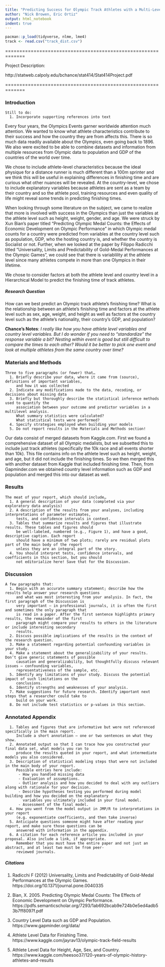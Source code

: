 ```yaml
---
title: "Predicting Success for Olympic Track Athletes with a Multi-Level Model"
author: "Nick Browen, Eric Ortiz"
output: html_notebook
indent: true
---
```


```r
pacman::p_load(tidyverse, nlme, lme4)
track <- read.csv("track_dist.csv")
```

=============================================================
  
  Project Description:
  
  http://statweb.calpoly.edu/bchance/stat414/Stat414Project.pdf

=============================================================

### Introduction 

```
Still to do: 
  1. Incorporate supporting references into text
```
  Every four years, the Olympics Events garner worldwide attention much attention. We wanted to know what athlete characteristics contribute to their success and how the country they are from affects this. There is so much data readily available about the Olympics, even going back to 1896. We also were excited to be able to combine datasets and information from multiple resources from Olympic data to population and GDP of the countries of the world over time.  
  
  We chose to include athlete-level characteristics because the ideal physique for a distance runner is much different than a 100m sprinter and we think this will be useful in explaining differences in finishing time and are curious what other nuances will be revealed. At the country-level, we chose to include explanatory variables because athletes are sent as a team by their country and so the athlete pool, training resources and even quality of life might reveal some trends in predicting finishing times.  
  
  When looking through some literature on the subject, we came to realize that more is involved with success in the Olympics than just the variables at the athlete level such as height, weight, gender, and age. We were struck by Xun Bian's paper titled "Predicting Olympic Medal Counts: the Effects of Economic Development on Olympic Performance" in which Olympic medal counts for a country were predicted from variables at the country level such as population, GDP, who the hosting country is, and whether the country is Socialist or not. Further, when we looked at the paper by Filippo Radicchi titled "Universality, Limits and Predictability of Gold-Medal Performances at the Olympic Games", we could see that there is variablility at the athlete level since many athletes compete in more than one Olympics in their lifetime.
  
  We chose to consider factors at both the athlete level and country level in a Hierarchical Model to predict the finishing time of track athletes.
  
  
##### Research Question
How can we best predict an Olympic track athlete’s finishing time? What is the relationship between an athlete’s finishing time and factors at the athlete level such as sex, age, weight, and height as well as factors at the country level such as the athlete’s nationality, their country's GDP, and population?
  
  
  **Chance's Notes**: 
  *I really like how you have athlete level variables and country level variables.  But I do wonder if you need to “standardize” the response variable a bit?  Nesting within event is good but still difficult to compare the times to each other?  Would it be better to pick one event and look at multiple athletes from the same country over time?*



### Materials and Methods 
```
Three to five paragraphs (or fewer) that…
  1. Briefly describe your data, where it came from (source), definitions of important variables, 
     and how it was collected
  2. Indicate any modifications made to the data, recoding, or decisions about missing data
  3. Briefly but thoroughly describe the statistical inference methods used to quantify the 
     association between your outcome and predictor variables in a multilevel analysis. 
     What summary statistics were calculated? 
     What statistical tests were performed?
  4. Specify strategies employed when building your models
  5. Do not report results in the Materials and Methods section! 
```
Our data consist of merged datasets from Kaggle.com. First we found a comprehensive dataset of all Olympic medalists, but we subsetted this to include just track athletes (specifically the 10k race and all events shorter than 10k). This file contains info on the athlete level such as height, weight, and age, but it did not include the finishing times. So we then merged this with another dataset from Kaggle that included finishing time. Then, from Gapminder.com we obtained country level information such as GDP and population and merged this into our dataset as well.


### Results
```
The meat of your report, which should include…
  1. A general description of your data (completed via your exploratory data analysis)
  2. A description of the results from your analyses, including interpretations of parameter estimates, 
     tests, and confidence intervals in context.
  3. Tables that summarize results and figures that illustrate results. These tables and figures should 
     be well-labeled, numbered (e.g., Figure 1), and have a good, descriptive caption. Each report 
     should have a minimum of two plots; rarely are residual plots part of the main body of the report 
     unless they are an integral part of the story.
  4. You should interpret tests, confidence intervals, and coefficients in this section, but you should 
     not editorialize here! Save that for the Discussion. 
```




### Discussion
```
A few paragraphs that:
  1. Begin with an accurate summary statement; describe how the results help answer your research questions 
     and what was most interesting from your analysis. In fact, the first paragraph of the Discussion is 
     very important – in professional journals, it is often the first and sometimes the only paragraph that 
     is read in a paper. After the first sentence highlights primary results, the remainder of the first 
     paragraph might compare your results to others in the literature or include interesting secondary 
     results.
  2. Discuss possible implications of the results in the context of the research question.
  3. Make a statement regarding potential confounding variables in your study.
  4. Make a statement about the generalizability of your results. Don’t give generic statements of possible 
     causation and generalizability, but thoughtfully discuss relevant issues – confounding variables, 
     representativeness of the sample, etc.
  5. Identify any limitations of your study. Discuss the potential impact of such limitations on the 
     conclusions.
  6. Identify strengths and weaknesses of your analysis.
  7. Make suggestions for future research. Identify important next steps that a researcher could take to 
     build on your work.
  8. Do not include test statistics or p-values in this section. 
```


### Annotated Appendix
```
  1. Tables and figures that are informative but were not referenced specifically in the main report. 
     Include a short annotation – one or two sentences on what they show.
  2. Annotated output so that I can trace how you constructed your final data set, what models you ran to 
     produce the results quoted in your report, and what intermediate models you also considered.
  3. Description of statistical modeling steps that were not included in the main body of your report. 
     Possible entries here include:
      - How you handled missing data
      - Evaluation of assumptions.
      - Outlier analysis and how you decided to deal with any outliers along with rationale for your decision.
      - Describe hypotheses testing you performed during model building and how you decided on the explanatory 
        variables you ultimately included in your final model. 
      - Assessment of the final model.
  4. How you went from the model output in JMP/R to interpretations in your report 
     (e.g. exponentiate coefficients, and then take inverse)
  5. Anticipate questions someone might have after reading your report, and make sure those questions can be 
     answered with information in the appendix.
  6. A citation for each reference article you included in your proposal. Also include a link, if appropriate. 
     Remember that you must have the entire paper and not just an abstract, and at least two must be from peer-
     reviewed journals. 
```

##### Citations
1. Radicchi F (2012) Universality, Limits and Predictability of Gold-Medal Performances at the Olympic Games.
  https://doi.org/10.1371/journal.pone.0040335 
   
2. Bian, X. 2005. Predicting Olympic Medal Counts: The Effects of Economic Development on Olympic Performance.
  https://pdfs.semanticscholar.org/7293/1ab692bcab9e724b0e5ed4adb53b7ff8097f.pdf
  
3. Country Level Data such as GDP and Population.
  https://www.gapminder.org/data/
  
4. Athlete Level Data for Finishing Time.
  https://www.kaggle.com/jayrav13/olympic-track-field-results
  
5. Athlete Level Data for Height, Age, Sex, and Country.
  https://www.kaggle.com/heesoo37/120-years-of-olympic-history-athletes-and-results